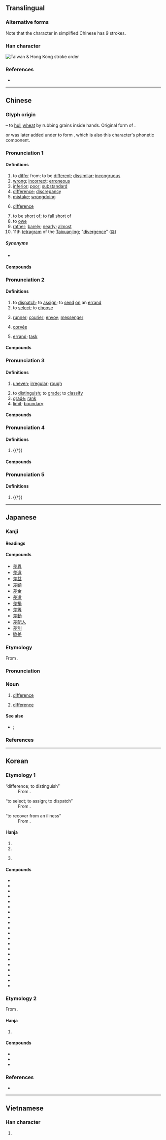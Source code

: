 {{also|着|羞}}
{{character info}}
==Translingual==
{{ja-forms|[[差]]|[[差]]|[[差]]}}

===Alternative forms===
Note that the character in simplified Chinese has 9 strokes. {{Han simp|f=𦍌丿|t=⺶}}

===Han character===
[[File:差 筆順.jpg|thumb|Taiwan & Hong Kong stroke order]]
{{Han char|rn=48|rad=工|as=07|sn=10|four=80211|canj=TQM|ids=⿱𦍌⿰丿工(HTJK),⿸⺶工(GV)}}
{{stroke order|stroke=10}}

===References===
* {{Han ref|kx=0326.020|dkj=08732|dj=0629.120|hdz=10413.040|uh=5DEE|ud=24046|bh=AE74|bd=44660}}

----

==Chinese==
{{zh-forms|alt=差,荖,𢀩,𢀠,𢀞}}

===Glyph origin===
{{Han etym}}
{{Han compound|來|𠂇|ls=ic|t1=wheat|t2=left hand}} – to [[hull]] [[wheat]] by rubbing grains inside hands. Original form of {{och-l|搓|to rub with hands; to scrub; to twist}}.

{{zh-l|*工}} or {{zh-l|*口}} was later added under {{lang|zh|𠂇}} to form {{och-l|左|left}}, which is also this character's phonetic component.

===Pronunciation 1===
{{zh-pron
|m=chā,chà
|m_note=chā - literary (“to differ; mistake; (''maths'') difference; barely”); chà - colloquial (“to differ; wrong; inferior; to be short of; to owe”)
|c=caa1
|h=pfs=chhâ
|md=chă
|mn=chha
|w=1tsho
|mc=1+2+3
|oc=1,2+3+4
|cat=v,n,a,adv
}}

====Definitions====
{{zh-hanzi}}

# to [[differ]] from; to be [[different]]; [[dissimilar]]; [[incongruous]]
# [[wrong]]; [[incorrect]]; [[erroneous]]
# [[inferior]]; [[poor]]; [[substandard]]
# [[difference]]; [[discrepancy]]
# [[mistake]]; [[wrongdoing]]
# {{lb|zh|mathematics}} [[difference]]
# to be [[short]] of; to [[fall short]] of
# to [[owe]]
# [[rather]]; [[barely]]; [[nearly]]; [[almost]]
# 11th [[tetragram]] of the [[Taixuanjing]]; "[[divergence]]" ([[𝌐]])

=====Synonyms=====
* {{sense|inferior}}
{{zh-syn-saurus|差勁}}

====Compounds====
{{zh-der|一丈差九尺|一字不差|一差二誤|一差二錯|一差半錯|一念之差|三差五錯|三差兩錯|不差|不差不錯|不差什麼|不差毫釐|不差毫髮|不差累黍|個別差異|偏差|偏差理論|偏差者|偏差行為|光差|光行差|兩性差異|公差|出差錯|分毫不差|千差萬別|千差萬差，來人不差|反差|周年視差|外合裡差|天差地別|天差地遠|失之毫釐，差之千里|失之毫釐，差以千里|官差吏差，來人不差|少差|差一點兒|差三錯四|差不上下|差不多|差不離|差之毫釐，失之千里|差之毫釐，繆以千里|差事|差人|差以毫釐，失之千里|差以豪釐，謬以千里|差價|差分|差別|差別待遇|差勁|差動滑車|差半車麥秸|差可|差失|差強人意|差忒|差惡|差數|差次|差池|差爭|差異|差異法|差眼|差等|差聲兒|差若豪釐，繆以千里|差號|差越|差距|差迭|差速齒輪|差遲|差配兒|差錯|差額|差額選舉|差點兒|平均時差|時差|時間差攻擊|東差西誤|歲差|毫釐之差|毫髮不差|海洋溫差發電|溫差|潮差|爭差|相差|相差無幾|視差|萬別千差|秒差距|等差|等差級數|絲毫不差|色差|落差|言差語錯|話差|語意差別量表|誤差|貧富差距|貿易差額|貿易逆差|貿易順差|逆差|陰差陽錯|陰錯陽差|隔三差五|雙差|順差|差點沒|踏差:ta̍h-chha;Min Nan}}

===Pronunciation 2===
{{zh-pron
|m=chāi
|c=caai1
|h=pfs=chhâi
|md=chă̤
|mn=qz,tw,xm:chhe/zz:chhee/chhai
|mn_note=chhe/chhee - vernacular; chhai - literary
|w=1tsha
|mc=4
|oc=2+3,1
|cat=v,n
}}

====Definitions====
{{zh-hanzi}}

# to [[dispatch]]; to [[assign]]; to [[send]] [[on]] an [[errand]]
# to [[select]]; to [[choose]]
# {{lb|zh|historical}} [[runner]]; [[courier]]; [[envoy]]; [[messenger]]
# {{lb|zh|historical}} [[corvée]]
# [[errand]]; [[task]]

====Compounds====
{{zh-der|fold=1|丁差|交差|信差|公差|兼差|出公差|出大差|出差|出差費|出紅差|到差|報差|大差|夫差|官差|專差|小差事兒|差事|差人|差使|差委|差官|差役|差批|差排|差撥|差旅費|差法|差發|差票|差置|差輪|差遣|差錢|差除|帶俸差操|得差|打差|承差|押差|搪差使|撤差|放富差貧|欽差|欽差大臣|當差|當差的|白差使|皁差|皇帝不差餓兵|神差鬼使|科差|緊差緊做|考差|聽差|苦差事|解差|調差|貓兒頭差事|賣富差貧|辦差|郵差|銷差|開小差|開差|面子上的差使|鬼使神差|點差}}

===Pronunciation 3===
{{zh-pron
|m=cī
|c=ci1
|h=
|md=chĭ
|mn=qz:chhir/tp,xm:chhu/kh,zz:chhi/qz:chha/xm:chhe
|w=1tshr
|mc=1+2+3
|oc=4,6
|cat=a
}}

====Definitions====
{{zh-hanzi}}

# [[uneven]]; [[irregular]]; [[rough]]
#: {{zh-x|參{cēn}差{cī}|uneven}}
# to [[distinguish]]; to [[grade]]; to [[classify]]
# [[grade]]; [[rank]]
# [[limit]]; [[boundary]]

====Compounds====
{{zh-der|fold=1|參差|參差不齊|差品|差序|差池|差等|差肩|櫛比鱗差|犬牙差互|玉參差|齵差}}

===Pronunciation 4===
{{zh-pron
|m=cuō
|c=co1
|oc=5,n
|cat=v
}}

====Definitions====
{{zh-hanzi}}

# {{†}} {{zh-original|搓|to [[rub]] with one's [[hands]]; to [[scrub]]; to [[twist]]}}

====Compounds====
{{zh-der|fold=1|扳差頭|景差}}

===Pronunciation 5===
{{zh-pron
|m=chài
|c=caai3
|mc=5
|oc=n,5
|cat=v
}}

====Definitions====
{{zh-hanzi}}

# {{†}} {{zh-original|瘥|to [[recover]] from an [[illness]]}}

{{zh-cat|Beginning|Elementary}}

----

==Japanese==

===Kanji===
{{ja-kanji|grade=4|rs=工07}}

====Readings====
{{ja-readings
|goon=し, しゃ, せ
|kanon=し, さ, さい
|kun=さ-す, たが-う, たがい
}}

====Compounds====
{{der-top|Compounds}}
* [[差異]]
* [[差違]]
* [[差益]]
* [[差額]]
* [[差金]]
* [[差遣]]
* [[差損]]
* [[差等]]
* [[差動]]
* [[差配人]]
* [[差別]]
* [[脇差]]
{{der-bottom}}

===Etymology===
{{ja-kanjitab|yomi=o|さ}}

From {{der|ja|ltc|sort=さ|-}} {{ltc-l|差}}.

===Pronunciation===
{{ja-pron|yomi=kanon|さ|acc=0|acc_ref=DJR}}

===Noun===
{{ja-noun|さ}}

# {{lb|ja|sort=さ|generally}} [[difference]]
#: {{ja-usex|資%金%力で'''差'''を付ける|し%きん %りょく で '''さ''' を つける|to make a '''difference''' in the financial power}}
#: {{synonyms|ja|差異|tr1=sai|違い|tr2=chigai}}
# {{lb|ja|sort=さ|arithmetic}} [[difference]]
#: {{ja-usex|九%十と七%十%八の'''差'''は十%二である。|きゅう%じゅう と なな%じゅう%はち の '''さ''' は じゅう%に で ある。|The '''difference''' of ninety and seventy-eight is twelve.}}
#: {{antonyms|ja|和|tr=wa|q=[[sum]]}}

====See also====
* {{ja-r|被%減%数|ひ%げん%すう}}; {{ja-r|減%数|げん%すう}}

===References===
<references/>

----

==Korean==

===Etymology 1===
{{hanja-sinjeung|차|cha}}
; “difference; to distinguish”
: From {{der|ko|ltc|-}} {{ltc-l|差|id=2|to differ}}.
: {{hanja-dongguk|챙|chay}}

; “to select; to assign; to dispatch”
: From {{der|ko|ltc|-}} {{ltc-l|差|id=4|to select}}.
: {{hanja-dongguk|창|cha}}

; “to recover from an illness”
: From {{der|ko|ltc|-}} {{ltc-l|差|id=5|to recover from an illness}}.
: {{hanja-dongguk|챙〮|chay}}

====Hanja====
{{ko-hanja-search}}
{{ko-hanja|다르다|다를|차}}

# {{hanja form of|차|[[difference]]; to [[distinguish]]}}
# {{hanja form of|차|to [[select]]; to [[assign]]; to [[dispatch]]}}
# {{hanja form of|차|to [[recover]] from an [[illness]]}}
#:{{uxi|ko|쾌'''차''' (快'''差''')|tr=kwae'''cha'''|complete '''recovery from an illness'''}}

====Compounds====
{{der-top3|Compounds}}
* {{ko-l|차이|差異}}
* {{ko-l|차별|差別}}
* {{ko-l|차등|差等}}
* {{ko-l|차익|差益}}
* {{ko-l|차액|差額}}
* {{ko-l|차도|差度}}
* {{ko-l|격차|隔差}}
* {{ko-l|낙차|落差}}
* {{ko-l|오차|誤差}}
* {{ko-l|시차|時差}}
* {{ko-l|차출|差出}}
* {{ko-l|차입|差入}}
* {{ko-l|쾌차|快差}}
* {{ko-l|차분|差分}}
* {{ko-l|편차|偏差}}
* {{ko-l|차감|差減}}
* {{ko-l|차사|差使}}
* {{ko-l|차비|差備}}
* {{ko-l|경차|經差}}
* {{ko-l|개인차|個人差}}
* {{ko-l|세대차|世代差}}
{{der-bottom}}

===Etymology 2===
From {{der|ko|ltc|-}} {{ltc-l|差|id=1|uneven}}.

{{hanja-dongguk|칑|chuy}}

{{hanja-sinjeung|치|chi}}

====Hanja====
{{ko-hanja|어긋나다|어긋날|치}}

# {{lb|ko|literary}} {{hanja form of|치|[[uneven]]; [[irregular]]; [[rough]]}}

====Compounds====
{{der-top3|Compounds}}
* {{ko-l|참치|參差}}
* {{ko-l|치지|差池}}
* {{ko-l|참치부제|參差不齊}}
{{der-bottom}}

===References===
* {{R:hanjadoc|2953}}

----

==Vietnamese==

===Han character===
{{vi-hantu|[[sai]], [[sái]], [[si]], [[sươi]], [[sau]], [[sây]], [[soa]]|rs=工07}}

# {{rfdef|vi|sort=工07}}
